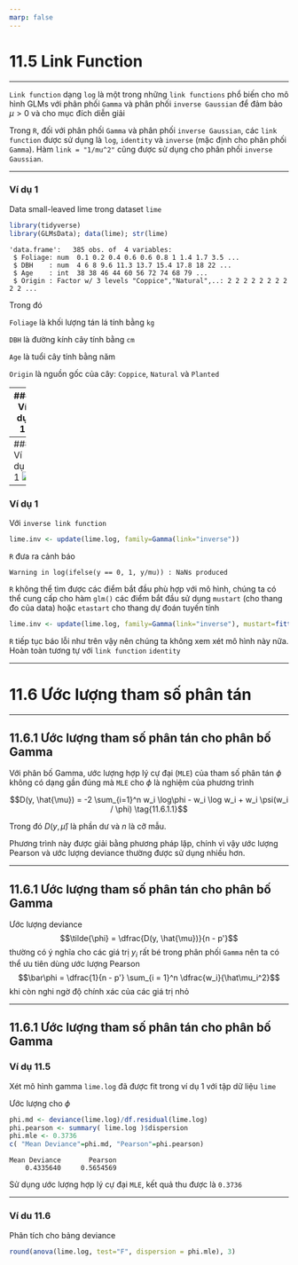 ```yaml
---
marp: false
---
```


# 11.5 Link Function

---

`Link function` dạng `log` là một trong những `link functions` phổ biến cho mô hình GLMs với phân phối `Gamma` và phân phối `inverse Gaussian` để đảm bảo  $\mu > 0$ và cho mục đích diễn giải


Trong `R`, đối với phân phối `Gamma` và phân phối `inverse Gaussian`, các `link function` được sử dụng là `log`, `identity` và `inverse` (mặc định cho phân phối `Gamma`). Hàm `link = "1/mu^2"` cũng được sử dụng cho phân phối `inverse Gaussian`.

---


### Ví dụ 1
Data small-leaved lime trong dataset `lime`

```r
library(tidyverse)
library(GLMsData); data(lime); str(lime)
```

```
'data.frame':	385 obs. of  4 variables:
 $ Foliage: num  0.1 0.2 0.4 0.6 0.6 0.8 1 1.4 1.7 3.5 ...
 $ DBH    : num  4 6 8 9.6 11.3 13.7 15.4 17.8 18 22 ...
 $ Age    : int  38 38 46 44 60 56 72 74 68 79 ...
 $ Origin : Factor w/ 3 levels "Coppice","Natural",..: 2 2 2 2 2 2 2 2 2 2 ...
```
Trong đó

`Foliage` là khối lượng tán lá tính bằng `kg`

`DBH` là đường kính cây tính bằng `cm`

`Age` là tuổi cây tính bằng năm

`Origin` là nguồn gốc của cây: `Coppice`, `Natural` và `Planted`

---
### Ví dụ 1

##### Sử dụng phân phối `Gamma` với các `link functions` khác nhau.

Với `link function` dạng `log`

```r
natural_lime <- lime[lime$Origin == 'Natural', ]; str(natural_lime)
# natural_lime

lime.log <- glm(Foliage ~ Origin * log(DBH), family=Gamma(link="log"),data=lime)
lime.log$coefficients
```

```
(Intercept)    log(DBH) 
  -4.707996    1.842207
```
---
### Ví dụ 1
<img src="Rplot05.png">

---
### Ví dụ 1
Với `inverse link function`
```r
lime.inv <- update(lime.log, family=Gamma(link="inverse"))
```

`R` đưa ra cảnh báo

```
Warning in log(ifelse(y == 0, 1, y/mu)) : NaNs produced
```

`R` không thể tìm được các điểm bắt đầu phù hợp với mô hình, chúng ta có thể cung cấp cho hàm `glm()` các điểm bắt đầu sử dụng `mustart` (cho thang đo của data) hoặc `etastart` cho thang dự đoán tuyến tính

```r
lime.inv <- update(lime.log, family=Gamma(link="inverse"), mustart=fitted(lime.log))
```
`R` tiếp tục báo lỗi như trên vậy nên chúng ta không xem xét mô hình này nữa. Hoàn toàn tương tự với `link function` `identity`

---

# 11.6 Ước lượng tham số phân tán

---

## 11.6.1 Ước lượng tham số phân tán cho phân bố Gamma
Với phân bố Gamma, ước lượng hợp lý cự đại (`MLE`) của tham số phân tán $\phi$ không có dạng gần đúng mà `MLE` cho $\phi$ là nghiệm của phương trình

$$D(y, \hat{\mu}) = -2 \sum_{i=1}^n w_i \log\phi - w_i \log w_i + w_i \psi(w_i / \phi) \tag{11.6.1.1}$$

Trong đó $D(y, \hat{\mu})$ là phần dư và $n$ là cỡ mẫu.

Phương trình này được giải bằng phương pháp lặp, chính vì vậy ước lượng Pearson và ước lượng deviance thường được sử dụng nhiều hơn.

---

## 11.6.1 Ước lượng tham số phân tán cho phân bố Gamma
Ước lượng deviance 
$$\tilde{\phi} = \dfrac{D(y, \hat{\mu})}{n - p'}$$
thường có ý nghĩa cho các giá trị $y_i$ rất bé trong phân phối `Gamma` nên ta có thể ưu tiên dùng ước lượng Pearson
$$\bar\phi = \dfrac{1}{n - p'} \sum_{i = 1}^n \dfrac{w_i}{\hat\mu_i^2}$$
khi còn nghi ngờ độ chính xác của các giá trị nhỏ

---

## 11.6.1 Ước lượng tham số phân tán cho phân bố Gamma
### Ví dụ 11.5
Xét mô hình gamma `lime.log` đã được fit trong ví dụ 1 với tập dữ liệu `lime`

Ước lượng cho $\phi$
```r
phi.md <- deviance(lime.log)/df.residual(lime.log)
phi.pearson <- summary( lime.log )$dispersion
phi.mle <- 0.3736
c( "Mean Deviance"=phi.md, "Pearson"=phi.pearson)
```

```
Mean Deviance       Pearson 
    0.4335640     0.5654569 
```

Sử dụng ước lượng hợp lý cự đại `MLE`, kết quả thu được là `0.3736`

---
### Ví du 11.6
Phân tích cho bảng deviance
```r
round(anova(lime.log, test="F", dispersion = phi.mle), 3)
```


